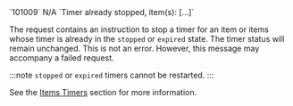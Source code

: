 <tr>
<td>`101009`</td>
<td>N/A</td>
<td>`Timer already stopped, item(s): [...]`</td>
<td>

The request contains an instruction to stop a timer for an item or items whose timer is already in the `stopped` or `expired` state. The timer status will remain unchanged. This is not an error. However, this message may accompany a failed request.

:::note
`stopped` or `expired` timers cannot be restarted.
:::

See the [Items Timers](/docs/concepts/timer) section for more information.

</td>
</tr>